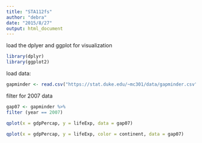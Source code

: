 ```yaml
---
title: "STA112fs"
author: "debra"
date: "2015/8/27"
output: html_document
---
```

load the dplyer and ggplot for visualization 
```r
library(dplyr)
library(ggplot2)
```
load data:
```r
gapminder <- read.csv("https://stat.duke.edu/~mc301/data/gapminder.csv")
```

filter for 2007 data
```r
gap07 <- gapminder %>%
filter (year == 2007)
```

```r
qplot(x = gdpPercap, y = lifeExp, data = gap07)

```

```r
qplot(x = gdpPercap, y = lifeExp, color = continent, data = gap07)
```

